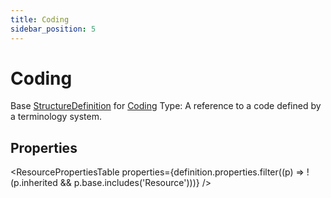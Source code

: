 ```yaml
---
title: Coding
sidebar_position: 5
---
```


# Coding

Base <a href="/docs/api/fhir/resources/structuredefinition">StructureDefinition</a> for <a href="/docs/api/fhir/datatypes/coding">Coding</a> Type: A reference to a code defined by a terminology system.



## Properties

<ResourcePropertiesTable properties={definition.properties.filter((p) => !(p.inherited && p.base.includes('Resource')))} />




